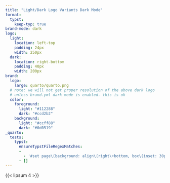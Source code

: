 ```yaml
---
title: "Light/Dark Logo Variants Dark Mode"
format:
  typst:
    keep-typ: true
brand-mode: dark
logo:
  light: 
    location: left-top
    padding: 24px
    width: 250px
  dark:
    location: right-bottom
    padding: 40px
    width: 200px
brand:
  logo:
    large: quarto/quarto.png
  # note: we will not get proper resolution of the above dark logo
  # unless brand.yml dark mode is enabled. this is ok
  color:
    foreground:
      light: "#112288"
      dark: "#ccd2b2"
    background:
      light: "#ccff88"
      dark: "#0d0519"
_quarto:
  tests:
    typst:
      ensureTypstFileRegexMatches:
      - 
        - '#set page\(background: align\(right\+bottom, box\(inset: 30pt, image\("quarto(/|\\\\)quarto.png", width: 150pt\)\)\)\)'
      - []
---
```


{{< lipsum 4 >}}